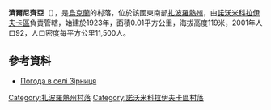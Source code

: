 {{coord|47|49|4|N|36|0|2|E|scale:100000|display=title}}

'''濟爾尼齊亞'''（{{lang-uk|Зірниця}}），是[[烏克蘭|烏克蘭]]的村落，位於該國東南部[[扎波羅熱州|扎波羅熱州]]，由[[諾沃米科拉伊夫卡區|諾沃米科拉伊夫卡區]]負責管轄，始建於1923年，面積0.01平方公里，海拔高度119米，2001年人口92，人口密度每平方公里11,500人。

==參考資料==
* [http://weather.in.ua/ua/zaporozhskaja/9036 Погода в селі Зірниця] {{Wayback|url=http://weather.in.ua/ua/zaporozhskaja/9036 |date=20111220160558 }}

[[Category:扎波羅熱州村落|Category:扎波羅熱州村落]]
[[Category:諾沃米科拉伊夫卡區村落|Category:諾沃米科拉伊夫卡區村落]]


{{Zaporizhia-geo-stub}}